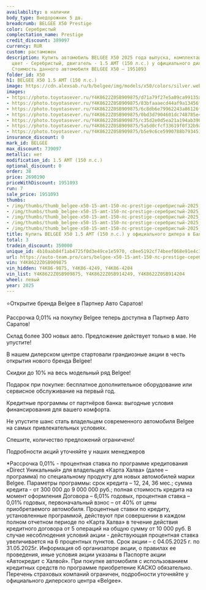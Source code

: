 ```yaml
---
availability: в наличии
body_type: Внедорожник 5 дв.
breadcrumb: BELGEE X50 Prestige
color: Серебристый
complectation_name: Prestige
credit_discount: 389097
currency: RUR
custom: растаможен
description: Купить автомобиль BELGEE X50 2025 года выпуска, комплектация Prestige,
  цвет - Серебристый, двигатель - 1.5 AMT (150 л.с.) у официального дилера в г. Балаково.
  Стоимость данного автомобиля BELGEE X50 – 1951093
folder_id: X50
h1: BELGEE X50 1.5 AMT (150 л.с.)
image: https://cdn.alexsab.ru/b/belgee/img/models/x50/colors/silver.webp
images:
- https://photo.toyotasever.ru/Y4K8622Z0SB909875/d71a79f27e5a89ca99135afe3e693bd0.jpg
- https://photo.toyotasever.ru/Y4K8622Z0SB909875/83bfaaaecd44af9a13456fba789181f7.jpg
- https://photo.toyotasever.ru/Y4K8622Z0SB909875/6c8db6e79962243a86126f4a32e2c20f.jpg
- https://photo.toyotasever.ru/Y4K8622Z0SB909875/0bd3d7904601dc748785e494e8878075.jpg
- https://photo.toyotasever.ru/Y4K8622Z0SB909875/c35d2e0d5ea21a194ab390563385d0ca.jpg
- https://photo.toyotasever.ru/Y4K8622Z0SB909875/5a5d0cfcf33619f0f32b9abcc74b93e5.jpg
- https://photo.toyotasever.ru/Y4K8622Z0SB909875/b5e9c6ce5990788b793451d96a01a405.jpg
insurance_discount: 0
mark_id: BELGEE
max_discount: 739097
metallic: нет
modification_id: 1.5 AMT (150 л.с.)
optional_discount: 0
order: 38
price: 2690190
priceWithDiscount: 1951093
run: 7
sale_price: 1951093
thumbs:
- /img/thumbs/thumb_belgee-x50-15-amt-150-лс-prestige-серебристый-2025_93bd0_0.webp
- /img/thumbs/thumb_belgee-x50-15-amt-150-лс-prestige-серебристый-2025_181f7_1.webp
- /img/thumbs/thumb_belgee-x50-15-amt-150-лс-prestige-серебристый-2025_2c20f_2.webp
- /img/thumbs/thumb_belgee-x50-15-amt-150-лс-prestige-серебристый-2025_78075_3.webp
- /img/thumbs/thumb_belgee-x50-15-amt-150-лс-prestige-серебристый-2025_5d0ca_4.webp
title: Купить BELGEE X50 1.5 AMT (150 л.с.) у официального дилера в Балаково
total: 3
tradein_discount: 350000
unique_id: 4b10aab84f1ab4725f0d3e49ce1e5970, c8ee5192cf74beef068e91e4c357794e, 55142bef6d70103cf5bff58b77f94468
url: https://auto-team.pro/cars/belgee-x50-15-amt-150-лс-prestige-серебристый-2025/
vin: Y4K8622Z0SB909875
vin_hidden: Y4K86-9875, Y4K86-4249, Y4K86-4204
vin_list: Y4K8622Z0SB909875, Y4K8622Z0SB914249, Y4K8622Z0SB914204
wheel: левый
year: 2025
---
```

<p>
 ⭐Открытие бренда Belgee в Партнер Авто Саратов!
</p>
<p>
</p>
<p>
 Рассрочка 0,01% на покупку Belgee теперь доступна в Партнер Авто Саратов!
</p>
<p>
 Склад более 300 новых авто. Предложение действует только в мае. He упустите!
</p>
<p>
</p>
<p>
 В нашем дилерском центре стартовали грандиозные акции в честь открытия нового бренда Belgee!
</p>
<p>
</p>
<p>
 Скидки дo 10% нa весь модельный ряд Belgee!
</p>
<p>
 Подарок при покупке: бесплатное дополнительное оборудование или сервисное обслуживание на первый год.
</p>
<p>
 Кредитные программы от партнёров банка: выгодные условия финансирования для вашего комфорта.
</p>
<p>
</p>
<p>
 Не упустите шанс стать владельцем современного автомобиля Belgee на самых привлекательных условиях.
</p>
<p>
 Спешите, количество предложений ограничено!
</p>
<p>
</p>
<p>
 Подробности акций уточняйте у наших менеджеров
</p>
<p>
</p>
<p>
 *Рассрочка 0,01% - процентная ставка по программе кредитования «Dirесt Уникальный» для владельцев «Карта Халва» (далее – программа) по специальному продукту для новых автомобилей марки Belgee. Параметры программы: срок кредита – 12, 24, 36 мес.; сумма кредита - от 300 000 до 9 000 000 руб.; полная стоимость кредита на момент оформления Договора – 6,01% годовых, процентная ставка – 0,01% годовых, первоначальный взнос – от 40% от цены приобретаемого автомобиля. Процентные ставки по кредиту, установленные программой, действуют при совершении в каждом полном отчетном периоде по «Карта Халва» в течение действия кредитного договора от 5 операций на общую сумму от 10 000 руб. В случае несоблюдения условий акции - действующая процентная ставка увеличивается на 6 процентных пунктов. Срок акции – с 04.05.2025 г. по 31.05.2025г. Информация об организаторе акции, о правилах ее проведения, иные условия акции указаны в Паспорте акции «Автокредит с Халвой». При покупке автомобиля с использованием кредитных средств по программе приобретение КАСКО обязательно. Перечень страховых компаний ограничен, подробности уточняйте у официального дилерского центра «Belgee».
</p>
